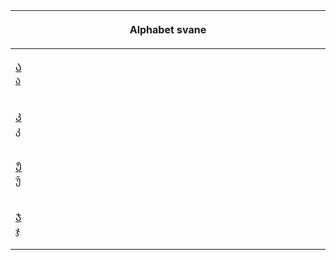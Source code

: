 {| class="wikitable" style="clear:both; margin:0.5em auto 0.5em auto; border-collapse:collapse; background:GhostWhite; padding:0.5em; text-align:center"
! colspan="14" | Alphabet svane
|-
| style="width: 7.143%;" | [[Ა]]<br/>[[ა]]
| style="width: 7.143%;" | [[Ა̄]]<br/>[[ა̄]]
| style="width: 7.143%;" | [[Ა̈]]<br/>[[ა̈]]
| style="width: 7.143%;" | [[Ა̄̈]]<br/>[[ა̄̈]]
| style="width: 7.143%;" | [[Ბ]]<br/>[[ბ]]
| style="width: 7.143%;" | [[Გ]]<br/>[[გ]]
| style="width: 7.143%;" | [[Დ]]<br/>[[დ]]
| style="width: 7.143%;" | [[Ე]]<br/>[[ე]]
| style="width: 7.143%;" | [[Ე̄]]<br/>[[ე̄]]
| style="width: 7.143%;" | [[Ვ]]<br/>[[ვ]]
| style="width: 7.143%;" | [[Ზ]]<br/>[[ზ]]
| style="width: 7.143%;" | [[Თ]]<br/>[[თ]]
| style="width: 7.143%;" | [[Ი]]<br/>[[ი]]
| style="width: 7.143%;" | [[Ი̄]]<br/>[[ი̄]]
|-
| style="width: 7.143%;" | [[Კ]]<br/>[[კ]]
| style="width: 7.143%;" | [[Ლ]]<br/>[[ლ]]
| style="width: 7.143%;" | [[Მ]]<br/>[[მ]]
| style="width: 7.143%;" | [[Ნ]]<br/>[[ნ]]
| style="width: 7.143%;" | [[Ო]]<br/>[[ო]]
| style="width: 7.143%;" | [[Ო̄]]<br/>[[ო̄]]
| style="width: 7.143%;" | [[Ო̈]]<br/>[[ო̈]]
| style="width: 7.143%;" | [[Ო̄̈]]<br/>[[ო̄̈]]
| style="width: 7.143%;" | [[Პ]]<br/>[[პ]]
| style="width: 7.143%;" | [[Ჟ]]<br/>[[ჟ]]
| style="width: 7.143%;" | [[Რ]]<br/>[[რ]]
| style="width: 7.143%;" | [[Ს]]<br/>[[ს]]
| style="width: 7.143%;" | [[Ტ]]<br/>[[ტ]]
| style="width: 7.143%;" | [[Უ]]<br/>[[უ]]
|-
| style="width: 7.143%;" | [[Უ̄]]<br/>[[უ̄]]
| style="width: 7.143%;" | [[Უ̈]]<br/>[[უ̈]]
| style="width: 7.143%;" | [[Უ̄̈]]<br/>[[უ̄̈]]
| style="width: 7.143%;" | [[Ფ]]<br/>[[ფ]]
| style="width: 7.143%;" | [[Ქ]]<br/>[[ქ]]
| style="width: 7.143%;" | [[Ღ]]<br/>[[ღ]]
| style="width: 7.143%;" | [[Ყ]]<br/>[[ყ]]
| style="width: 7.143%;" | [[Შ]]<br/>[[შ]]
| style="width: 7.143%;" | [[Ჩ]]<br/>[[ჩ]]
| style="width: 7.143%;" | [[Ც]]<br/>[[ც]]
| style="width: 7.143%;" | [[Ძ]]<br/>[[ძ]]
| style="width: 7.143%;" | [[Წ]]<br/>[[წ]]
| style="width: 7.143%;" | [[Ჭ]]<br/>[[ჭ]]
| style="width: 7.143%;" | [[Ხ]]<br/>[[ხ]]
|-
| style="width: 7.143%;" | [[Ჯ]]<br/>[[ჯ]]
| style="width: 7.143%;" | [[Ჶ]]<br/>[[ჶ]]
| style="width: 7.143%;" | [[Ჱ]]<br/>[[ჱ]]
| style="width: 7.143%;" | [[Ჲ]]<br/>[[ჲ]]
| style="width: 7.143%;" | [[Ჰ]]<br/>[[ჰ]]
| style="width: 7.143%;" | [[Ჳ]]<br/>[[ჳ]]
| style="width: 7.143%;" | [[ᲳᲔ]]<br/>[[ჳე]]
| style="width: 7.143%;" | [[ᲳᲘ]]<br/>[[ჳი]]
| style="width: 7.143%;" | [[Ჴ]]<br/>[[ჴ]]
| style="width: 7.143%;" | [[Ჸ]]<br/>[[ჸ]]
| style="width: 7.143%;" | [[Ჷ]]<br/>[[ჷ]]
|}
